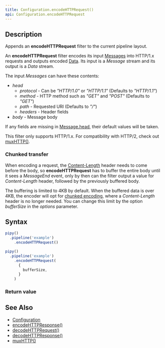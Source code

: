 ```yaml
---
title: Configuration.encodeHTTPRequest()
api: Configuration.encodeHTTPRequest
---
```


## Description

Appends an **encodeHTTPRequest** filter to the current pipeline layout.

An **encodeHTTPRequest** filter encodes its input [Messages](/reference/api/Message) into HTTP/1.x requests and outputs encoded [Data](/reference/api/Data). Its input is a _Message_ stream and its output is a _Data_ stream.

<FilterDiagram
  name="encodeHTTPRequest"
  input="Message"
  output="Data"
/>

The input _Messages_ can have these contents:

* _head_
  - _protocol_ - Can be _"HTTP/1.0"_ or _"HTTP/1.1"_ (Defaults to _"HTTP/1.1"_)
  - _method_ - HTTP method such as _"GET"_ and _"POST"_ (Defaults to _"GET"_)
  - _path_ - Requested URI (Defaults to _"/"_)
  - _headers_ - Header fields
* _body_ - Message body

If any fields are missing in [Message.head](/reference/api/Message/head), their default values will be taken.

This filter only supports HTTP/1.x. For compatibility with HTTP/2, check out [muxHTTP()](/reference/api/Configuration/muxHTTP).

### Chunked transfer

When encoding a request, the [Content-Length](https://developer.mozilla.org/docs/Web/HTTP/Headers/Content-Length) header needs to come before the body, so **encodeHTTPRequest** has to buffer the entire body until it sees a _MessageEnd_ event, only by then can the filter output a value for _Content-Length_ header, followed by the previously buffered body.

The buffering is limited to 4KB by default. When the buffered data is over 4KB, the encoder will opt for [chunked encoding](https://developer.mozilla.org/docs/Web/HTTP/Headers/Transfer-Encoding#chunked_encoding), where a _Content-Length_ header is no longer needed. You can change this limit by the option _bufferSize_ in the _options_ parameter.

## Syntax

``` js
pipy()
  .pipeline('example')
    .encodeHTTPRequest()

pipy()
  .pipeline('example')
    .encodeHTTPRequest(
      {
        bufferSize,
      }
    )
```

### Return value

<ReturnValue/>

## See Also

* [Configuration](/reference/api/Configuration)
* [encodeHTTPResponse()](/reference/api/Configuration/encodeHTTPResponse)
* [decodeHTTPRequest()](/reference/api/Configuration/decodeHTTPRequest)
* [decodeHTTPResponse()](/reference/api/Configuration/decodeHTTPResponse)
* [muxHTTP()](/reference/api/Configuration/muxHTTP)

